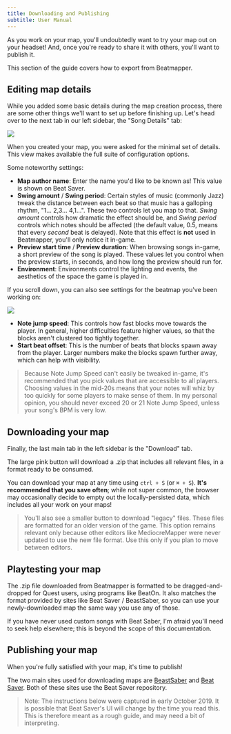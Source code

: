 ```yaml
---
title: Downloading and Publishing
subtitle: User Manual
---
```



As you work on your map, you'll undoubtedly want to try your map out on your headset! And, once you're ready to share it with others, you'll want to publish it.

This section of the guide covers how to export from Beatmapper.

## Editing map details

While you added some basic details during the map creation process, there are some other things we'll want to set up before finishing up. Let's head over to the next tab in our left sidebar, the "Song Details" tab:

![](/src/docs/images/song-details-view.png)

When you created your map, you were asked for the minimal set of details. This view makes available the full suite of configuration options.

Some noteworthy settings:

- **Map author name**: Enter the name you'd like to be known as! This value is shown on Beat Saver.
- **Swing amount** / **Swing period**: Certain styles of music (commonly Jazz) tweak the distance between each beat so that music has a galloping rhythm, "1... 2,3... 4,1...". These two controls let you map to that. _Swing amount_ controls how dramatic the effect should be, and _Swing period_ controls which notes should be affected (the default value, 0.5, means that every _second_ beat is delayed). Note that this effect is **not** used in Beatmapper, you'll only notice it in-game.
- **Preview start time** / **Preview duration**: When browsing songs in-game, a short preview of the song is played. These values let you control when the preview starts, in seconds, and how long the preview should run for.
- **Environment**: Environments control the lighting and events, the aesthetics of the space the game is played in.

If you scroll down, you can also see settings for the beatmap you've been working on:

![](/src/docs/images/edit-beatmaps.png)

- **Note jump speed**: This controls how fast blocks move towards the player. In general, higher difficulties feature higher values, so that the blocks aren't clustered too tightly together.
- **Start beat offset**: This is the number of beats that blocks spawn away from the player. Larger numbers make the blocks spawn further away, which can help with visibility.

> Because Note Jump Speed can't easily be tweaked in-game, it's recommended that you pick values that are accessible to all players. Choosing values in the mid-20s means that your notes will whiz by too quickly for some players to make sense of them. In my personal opinion, you should never exceed 20 or 21 Note Jump Speed, unless your song's BPM is very low.

## Downloading your map

Finally, the last main tab in the left sidebar is the "Download" tab.

The large pink button will download a .zip that includes all relevant files, in a format ready to be consumed.

You can download your map at any time using `ctrl + S` (or `⌘ + S`). **It's recommended that you save often**; while not super common, the browser may occasionally decide to empty out the locally-persisted data, which includes all your work on your maps!

> You'll also see a smaller button to download "legacy" files. These files are formatted for an older version of the game. This option remains relevant only because other editors like MediocreMapper were never updated to use the new file format. Use this only if you plan to move between editors.

## Playtesting your map

The .zip file downloaded from Beatmapper is formatted to be dragged-and-dropped for Quest users, using programs like BeatOn. It also matches the format provided by sites like Beat Saver / BeastSaber, so you can use your newly-downloaded map the same way you use any of those.

If you have never used custom songs with Beat Saber, I'm afraid you'll need to seek help elsewhere; this is beyond the scope of this documentation.

## Publishing your map

When you're fully satisfied with your map, it's time to publish!

The two main sites used for downloading maps are [BeastSaber](http://bsaber.com) and [Beat Saver](http://beatsaver.com). Both of these sites use the Beat Saver repository.

> Note: The instructions below were captured in early October 2019. It is possible that Beat Saver's UI will change by the time you read this. This is therefore meant as a rough guide, and may need a bit of interpreting.

<PreviousNextBar currentPageId="downloading-and-publishing" />
